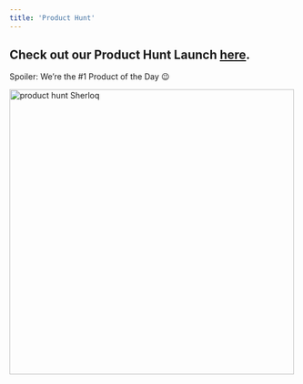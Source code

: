 ```yaml
---
title: 'Product Hunt'
---
```

## Check out our Product Hunt Launch [here]("https://www.sherloqdata.io/terms-conditions").

Spoiler: We’re the #1 Product of the Day 😉

<img src="/images/producthunt.png" 
   alt = "product hunt Sherloq"
   width="500" />